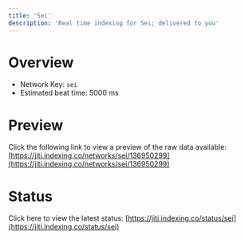 ```yaml
---
title: 'Sei'
description: 'Real time indexing for Sei; delivered to you'
---
```


# Overview
- Network Key: `sei`
- Estimated beat time: 5000 ms

# Preview
Click the following link to view a preview of the raw data available: [https://jiti.indexing.co/networks/sei/136950299](https://jiti.indexing.co/networks/sei/136950299)

# Status
Click here to view the latest status: [https://jiti.indexing.co/status/sei](https://jiti.indexing.co/status/sei)
